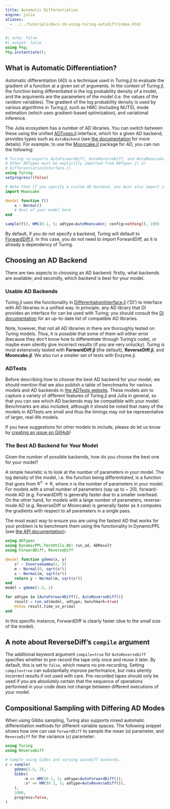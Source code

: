 ```yaml
---
title: Automatic Differentiation
engine: julia
aliases:
  - ../../tutorials/docs-10-using-turing-autodiff/index.html
---
```


```julia
#| echo: false
#| output: false
using Pkg;
Pkg.instantiate();
```

## What is Automatic Differentiation?

Automatic differentiation (AD) is a technique used in Turing.jl to evaluate the gradient of a function at a given set of arguments.
In the context of Turing.jl, the function being differentiated is the log probability density of a model, and the arguments are the parameters of the model (i.e. the values of the random variables).
The gradient of the log probability density is used by various algorithms in Turing.jl, such as HMC (including NUTS), mode estimation (which uses gradient-based optimization), and variational inference.

The Julia ecosystem has a number of AD libraries.
You can switch between these using the unified [ADTypes.jl](https://github.com/SciML/ADTypes.jl/) interface, which for a given AD backend, provides types such as `AutoBackend` (see [the documentation](https://docs.sciml.ai/ADTypes/stable/) for more details).
For example, to use the [Mooncake.jl](https://github.com/compintell/Mooncake.jl) package for AD, you can run the following:

```julia
# Turing re-exports AutoForwardDiff, AutoReverseDiff, and AutoMooncake.
# Other ADTypes must be explicitly imported from ADTypes.jl or
# DifferentiationInterface.jl.
using Turing
setprogress!(false)

# Note that if you specify a custom AD backend, you must also import it.
import Mooncake

@model function f()
    x ~ Normal()
    # Rest of your model here
end

sample(f(), HMC(0.1, 5; adtype=AutoMooncake(; config=nothing)), 100)
```

By default, if you do not specify a backend, Turing will default to [ForwardDiff.jl](https://github.com/JuliaDiff/ForwardDiff.jl).
In this case, you do not need to import ForwardDiff, as it is already a dependency of Turing.

## Choosing an AD Backend

There are two aspects to choosing an AD backend: firstly, what backends are available; and secondly, which backend is best for your model.

### Usable AD Backends

Turing.jl uses the functionality in [DifferentiationInterface.jl](https://github.com/JuliaDiff/DifferentiationInterface.jl) ('DI') to interface with AD libraries in a unified way.
In principle, any AD library that DI provides an interface for can be used with Turing; you should consult the [DI documentation](https://juliadiff.org/DifferentiationInterface.jl/DifferentiationInterface/stable/) for an up-to-date list of compatible AD libraries.

Note, however, that not all AD libraries in there are thoroughly tested on Turing models.
Thus, it is possible that some of them will either error (because they don't know how to differentiate through Turing's code), or maybe even silently give incorrect results (if you are very unlucky).
Turing is most extensively tested with **ForwardDiff.jl** (the default), **ReverseDiff.jl**, and **Mooncake.jl**.
We also run a smaller set of tests with Enzyme.jl.

### ADTests

Before describing how to choose the best AD backend for your model, we should mention that we also publish a table of benchmarks for various models and AD backends in [the ADTests website](https://turinglang.org/ADTests/).
These models aim to capture a variety of different features of Turing.jl and Julia in general, so that you can see which AD backends may be compatible with your model.
Benchmarks are also included, although it should be noted that many of the models in ADTests are small and thus the timings may not be representative of larger, real-life models.

If you have suggestions for other models to include, please do let us know by [creating an issue on GitHub](https://github.com/TuringLang/ADTests/issues/new)!

### The Best AD Backend for Your Model

Given the number of possible backends, how do you choose the best one for your model?

A simple heuristic is to look at the number of parameters in your model.
The log density of the model, i.e. the function being differentiated, is a function that goes from $\mathbb{R}^n \to \mathbb{R}$, where $n$ is the number of parameters in your model.
For models with a small number of parameters (say up to ~ 20), forward-mode AD (e.g. ForwardDiff) is generally faster due to a smaller overhead.
On the other hand, for models with a large number of parameters, reverse-mode AD (e.g. ReverseDiff or Mooncake) is generally faster as it computes the gradients with respect to all parameters in a single pass.

The most exact way to ensure you are using the fastest AD that works for your problem is to benchmark them using the functionality in DynamicPPL (see [the API documentation](https://turinglang.org/DynamicPPL.jl/stable/api/#AD-testing-and-benchmarking-utilities)):

```julia
using ADTypes
using DynamicPPL.TestUtils.AD: run_ad, ADResult
using ForwardDiff, ReverseDiff

@model function gdemo(x, y)
    s² ~ InverseGamma(2, 3)
    m ~ Normal(0, sqrt(s²))
    x ~ Normal(m, sqrt(s²))
    return y ~ Normal(m, sqrt(s²))
end
model = gdemo(1.5, 2)

for adtype in [AutoForwardDiff(), AutoReverseDiff()]
    result = run_ad(model, adtype; benchmark=true)
    @show result.time_vs_primal
end
```

In this specific instance, ForwardDiff is clearly faster (due to the small size of the model).

::: {.callout-note}
## A note about ReverseDiff's `compile` argument

The additional keyword argument `compile=true` for `AutoReverseDiff` specifies whether to pre-record the tape only once and reuse it later.
By default, this is set to `false`, which means no pre-recording.
Setting `compile=true` can substantially improve performance, but risks silently incorrect results if not used with care.
Pre-recorded tapes should only be used if you are absolutely certain that the sequence of operations performed in your code does not change between different executions of your model.
:::

## Compositional Sampling with Differing AD Modes

When using Gibbs sampling, Turing also supports mixed automatic differentiation methods for different variable spaces.
The following snippet shows how one can use `ForwardDiff` to sample the mean (`m`) parameter, and `ReverseDiff` for the variance (`s`) parameter:

```julia
using Turing
using ReverseDiff

# Sample using Gibbs and varying autodiff backends.
c = sample(
    gdemo(1.5, 2),
    Gibbs(
        :m => HMC(0.1, 5; adtype=AutoForwardDiff()),
        :s² => HMC(0.1, 5; adtype=AutoReverseDiff()),
    ),
    1000,
    progress=false,
)
```
